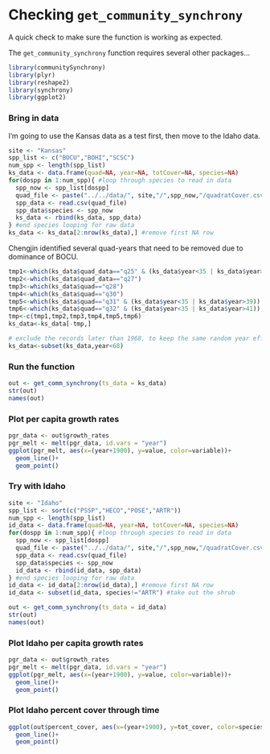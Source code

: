 # Checking `get_community_synchrony`
A quick check to make sure the function is working as expected.

The `get_community_synchrony` function requires several other packages...
```r
library(communitySynchrony)
library(plyr)
library(reshape2)
library(synchrony)
library(ggplot2)
```

### Bring in data
I'm going to use the Kansas data as a test first, then move to the Idaho data.
```r
site <- "Kansas"
spp_list <- c("BOCU","BOHI","SCSC")
num_spp <- length(spp_list)
ks_data <- data.frame(quad=NA, year=NA, totCover=NA, species=NA)
for(dospp in 1:num_spp){ #loop through species to read in data
  spp_now <- spp_list[dospp]
  quad_file <- paste("../../data/", site,"/",spp_now,"/quadratCover.csv",sep="")
  spp_data <- read.csv(quad_file)
  spp_data$species <- spp_now
  ks_data <- rbind(ks_data, spp_data)
} #end species looping for raw data
ks_data <- ks_data[2:nrow(ks_data),] #remove first NA row
```

Chengjin identified several quad-years that need to be removed due to dominance of BOCU.
```r
tmp1<-which(ks_data$quad_data=="q25" & (ks_data$year<35 | ks_data$year>62))
tmp2<-which(ks_data$quad_data=="q27")
tmp3<-which(ks_data$quad=="q28")
tmp4<-which(ks_data$quad=="q30")
tmp5<-which(ks_data$quad=="q31" & (ks_data$year<35 | ks_data$year>39))
tmp6<-which(ks_data$quad=="q32" & (ks_data$year<35 | ks_data$year>41))
tmp<-c(tmp1,tmp2,tmp3,tmp4,tmp5,tmp6)
ks_data<-ks_data[-tmp,]

# exclude the records later than 1968, to keep the same random year effect...
ks_data<-subset(ks_data,year<68)
```

### Run the function
```r
out <- get_comm_synchrony(ts_data = ks_data)
str(out)
names(out)
```

### Plot per capita growth rates
```r
pgr_data <- out$growth_rates
pgr_melt <- melt(pgr_data, id.vars = "year")
ggplot(pgr_melt, aes(x=(year+1900), y=value, color=variable))+
  geom_line()+
  geom_point()
```

### Try with Idaho
```r
site <- "Idaho"
spp_list <- sort(c("PSSP","HECO","POSE","ARTR"))
num_spp <- length(spp_list)
id_data <- data.frame(quad=NA, year=NA, totCover=NA, species=NA)
for(dospp in 1:num_spp){ #loop through species to read in data
  spp_now <- spp_list[dospp]
  quad_file <- paste("../../data/", site,"/",spp_now,"/quadratCover.csv",sep="")
  spp_data <- read.csv(quad_file)
  spp_data$species <- spp_now
  id_data <- rbind(id_data, spp_data)
} #end species looping for raw data
id_data <- id_data[2:nrow(id_data),] #remove first NA row
id_data <- subset(id_data, species!="ARTR") #take out the shrub

out <- get_comm_synchrony(ts_data = id_data)
str(out)
names(out)
```

### Plot Idaho per capita growth rates
```r
pgr_data <- out$growth_rates
pgr_melt <- melt(pgr_data, id.vars = "year")
ggplot(pgr_melt, aes(x=(year+1900), y=value, color=variable))+
  geom_line()+
  geom_point()
```

### Plot Idaho percent cover through time
```r
ggplot(out$percent_cover, aes(x=(year+1900), y=tot_cover, color=species))+
  geom_line()+
  geom_point()
```